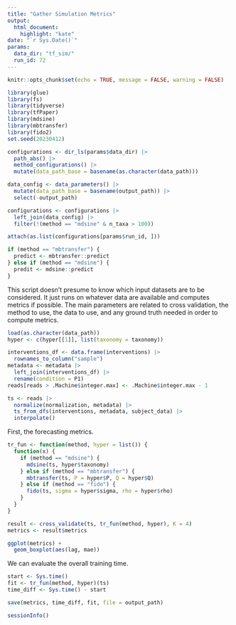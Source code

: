```yaml
---
title: "Gather Simulation Metrics"
output: 
  html_document:
    highlight: "kate"
date: "`r Sys.Date()`"
params:
  data_dir: "tf_sim/"
  run_id: 72
---
```


```r
knitr::opts_chunk$set(echo = TRUE, message = FALSE, warning = FALSE)
```

```r
library(glue)
library(fs)
library(tidyverse)
library(tfPaper)
library(mdsine)
library(mbtransfer)
library(fido2)
set.seed(20230412)
```

```r
configurations <- dir_ls(params$data_dir) |>
  path_abs() |>
  method_configurations() |>
  mutate(data_path_base = basename(as.character(data_path)))

data_config <- data_parameters() |>
  mutate(data_path_base = basename(output_path)) |>
  select(-output_path)

configurations <- configurations |>
  left_join(data_config) |>
  filter(!(method == "mdsine" & n_taxa > 100))

attach(as.list(configurations[params$run_id, ]))

if (method == "mbtransfer") {
  predict <- mbtransfer::predict
} else if (method == "mdsine") {
  predit <- mdsine::predict
}
```

This script doesn't presume to know which input datasets are to be considered.
It just runs on whatever data are available and computes metrics if possible.
The main parameters are related to cross validation, the method to use, the data
to use, and any ground truth needed in order to compute metrics.

```r
load(as.character(data_path))
hyper <- c(hyper[[1]], list(taxonomy = taxonomy))

interventions_df <- data.frame(interventions) |>
  rownames_to_column("sample")
metadata <- metadata |>
  left_join(interventions_df) |>
  rename(condition = P1)
reads[reads > .Machine$integer.max] <- .Machine$integer.max - 1

ts <- reads |>
  normalize(normalization, metadata) |>
  ts_from_dfs(interventions, metadata, subject_data) |>
  interpolate()
```

First, the forecasting metrics.

```r
tr_fun <- function(method, hyper = list()) {
  function(x) {
    if (method == "mdsine") {
      mdsine(ts, hyper$taxonomy)
    } else if (method == "mbtransfer") {
      mbtransfer(ts, P = hyper$P, Q = hyper$Q)
    } else if (method == "fido") {
      fido(ts, sigma = hyper$sigma, rho = hyper$rho)
    }
  }
}

result <- cross_validate(ts, tr_fun(method, hyper), K = 4)
metrics <- result$metrics
```

```r
ggplot(metrics) +
  geom_boxplot(aes(lag, mae))
```

We can evaluate the overall training time.

```r
start <- Sys.time()
fit <- tr_fun(method, hyper)(ts)
time_diff <- Sys.time() - start
```

```r
save(metrics, time_diff, fit, file = output_path)
```

```r
sessionInfo()
```
